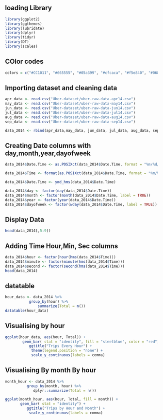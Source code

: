 ## loading Library

```r
library(ggplot2)
library(ggthemes)
library(lubridate)
library(dplyr)
library(tidyr)
library(DT)
library(scales)
```

## COlor codes
```r
colors = c("#CC1011", "#665555", "#05a399", "#cfcaca", "#f5e840", "#0683c9", "#e075b0")
```

## Importing dataset and cleaning data

```r
apr_data <- read.csv("Uber-dataset/uber-raw-data-apr14.csv")
may_data <- read.csv("Uber-dataset/uber-raw-data-may14.csv")
jun_data <- read.csv("Uber-dataset/uber-raw-data-jun14.csv")
jul_data <- read.csv("Uber-dataset/uber-raw-data-jul14.csv")
aug_data <- read.csv("Uber-dataset/uber-raw-data-aug14.csv")
sep_data <- read.csv("Uber-dataset/uber-raw-data-sep14.csv")

data_2014 <- rbind(apr_data,may_data, jun_data, jul_data, aug_data, sep_data)
```

## Creating Date columns with day,month,year,dayofweek
```r
data_2014$Date.Time <- as.POSIXct(data_2014$Date.Time, format = "%m/%d/%Y %H:%M:%S")

data_2014$Time <- format(as.POSIXct(data_2014$Date.Time, format = "%m/%d/%Y %H:%M:%S"), format="%H:%M:%S")

data_2014$Date.Time <- ymd_hms(data_2014$Date.Time)

data_2014$day <- factor(day(data_2014$Date.Time))
data_2014$month <- factor(month(data_2014$Date.Time, label = TRUE))
data_2014$year <- factor(year(data_2014$Date.Time))
data_2014$dayofweek <- factor(wday(data_2014$Date.Time, label = TRUE))
```

## Display Data

```r
head(data_2014[,5:9])
```
## Adding Time Hour,Min, Sec columns

```r
data_2014$hour <- factor(hour(hms(data_2014$Time)))
data_2014$minute <- factor(minute(hms(data_2014$Time)))
data_2014$second <- factor(second(hms(data_2014$Time)))
head(data_2014)
```
## datatable
```r
hour_data <- data_2014 %>%
           group_by(hour) %>%
               summarize(Total = n()) 
datatable(hour_data)
```
## Visualising by hour

```r
ggplot(hour_data, aes(hour, Total)) + 
        geom_bar( stat = "identity", fill = "steelblue", color = "red") +
           ggtitle("Trips Every Hour") +
            theme(legend.position = "none") +
            scale_y_continuous(labels = comma)
```

## Visualising By month By hour
```r
month_hour <- data_2014 %>%
          group_by(month, hour) %>%
             dplyr::summarize(Total = n())

ggplot(month_hour, aes(hour, Total, fill = month)) + 
       geom_bar( stat = "identity") +
          ggtitle("Trips by Hour and Month") +
           scale_y_continuous(labels = comma)
```

